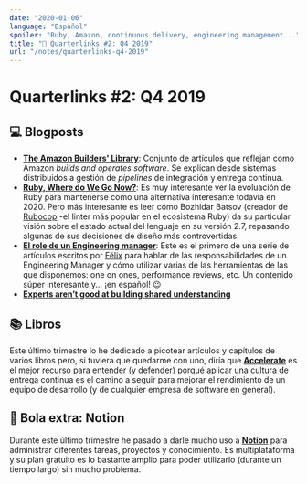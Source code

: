 ```yaml
---
date: "2020-01-06"
language: "Español"
spoiler: "Ruby, Amazon, continuous delivery, engineering management..."
title: "🔗 Quarterlinks #2: Q4 2019"
url: "/notes/quarterlinks-q4-2019"
---
```


# Quarterlinks #2: Q4 2019

## 💻 Blogposts

- [**The Amazon Builders' Library**](https://aws.amazon.com/builders-library/): Conjunto de artículos que reflejan como
  Amazon _builds and operates software_. Se explican desde sistemas distribuidos a gestión de _pipelines_ de integración
  y entrega continua.
- [**Ruby, Where do We Go Now?**](https://metaredux.com/posts/2019/12/06/ruby-where-do-we-go-now.html): Es muy
  interesante ver la evoluación de Ruby para mantenerse como una alternativa interesante todavía en 2020. Pero más
  interesante es leer cómo Bozhidar Batsov (creador de [Rubocop](https://github.com/rubocop-hq/rubocop) -el linter más
  popular en el ecosistema Ruby) da su particular visión sobre el estado actual del lenguaje en su versión 2.7,
  repasando algunas de sus decisiones de diseño más controvertidas.
- [**El role de un Engineering manager**](https://medium.com/@flopezluis/el-role-de-un-engineering-manager-91afebbbf7d0):
  Este es el primero de una serie de artículos escritos por [Félix](https://twitter.com/flopezluis) para hablar de las
  responsabilidades de un Engineering Manager y cómo utilizar varias de las herramientas de las que disponemos: one on
  ones, performance reviews, etc. Un contenido súper interesante y... ¡en español! 😉
- [**Experts aren’t good at building shared understanding**](https://lorinhochstein.wordpress.com/2019/08/22/experts-arent-good-at-building-shared-understanding/)

## 📚 Libros

Este último trimestre lo he dedicado a picotear artículos y capítulos de varios libros pero, si tuviera que quedarme con
uno, diría que
[**Accelerate**](https://www.amazon.es/Accelerate-Software-Performing-Technology-Organizations/dp/1942788339/) es el
mejor recurso para entender (y defender) porqué aplicar una cultura de entrega continua es el camino a seguir para
mejorar el rendimiento de un equipo de desarrollo (y de cualquier empresa de software en general).

## 🎱 Bola extra: Notion

Durante este último trimestre he pasado a darle mucho uso a [**Notion**](https://www.notion.so/) para administrar
diferentes tareas, proyectos y conocimiento. Es multiplataforma y su plan gratuito es lo bastante amplio para poder
utilizarlo (durante un tiempo largo) sin mucho problema.
